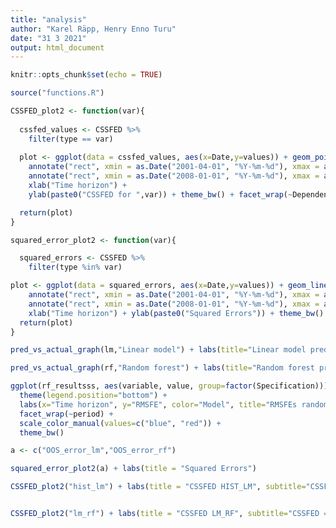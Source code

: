 ```yaml
---
title: "analysis"
author: "Karel Räpp, Henry Enno Turu"
date: "31 3 2021"
output: html_document
---
```


```r
knitr::opts_chunk$set(echo = TRUE)

source("functions.R")
```

```r
CSSFED_plot2 <- function(var){
  
  cssfed_values <- CSSFED %>%
    filter(type == var)
  
  plot <- ggplot(data = cssfed_values, aes(x=Date,y=values)) + geom_point(colour='red') + 
    annotate("rect", xmin = as.Date("2001-04-01", "%Y-%m-%d"), xmax = as.Date("2001-10-01",  "%Y-%m-%d"), ymin = -Inf, ymax = Inf,alpha = 0.4, fill = "grey")+
    annotate("rect", xmin = as.Date("2008-01-01", "%Y-%m-%d"), xmax = as.Date("2009-04-01",  "%Y-%m-%d"), ymin = -Inf, ymax = Inf,alpha = 0.4, fill = "grey")+
    xlab("Time horizon") +
    ylab(paste0("CSSFED for ",var)) + theme_bw() + facet_wrap(~Dependent) 

  return(plot)
}


```


```r
squared_error_plot2 <- function(var){

  squared_errors <- CSSFED %>%
    filter(type %in% var)

plot <- ggplot(data = squared_errors, aes(x=Date,y=values)) + geom_line(aes(color=factor(type))) + 
    annotate("rect", xmin = as.Date("2001-04-01", "%Y-%m-%d"), xmax = as.Date("2001-10-01",  "%Y-%m-%d"), ymin = -Inf, ymax = Inf,alpha = 0.4, fill = "grey")+
    annotate("rect", xmin = as.Date("2008-01-01", "%Y-%m-%d"), xmax = as.Date("2009-04-01",  "%Y-%m-%d"), ymin = -Inf, ymax = Inf,alpha = 0.4, fill = "grey")+
    xlab("Time horizon") + ylab(paste0("Squared Errors")) + theme_bw() + facet_wrap(~Dependent)
  return(plot)
}
```

```r

pred_vs_actual_graph(lm,"Linear model") + labs(title="Linear model predicted vs actual")


```


```r

pred_vs_actual_graph(rf,"Random forest") + labs(title="Random forest predicted vs actual")

```


```r
ggplot(rf_resultsss, aes(variable, value, group=factor(Specification))) + geom_line(aes(color=factor(Specification))) +
  theme(legend.position="bottom") +
  labs(x="Time horizon", y="RMSFE", color="Model", title="RMSFEs random forest vs linear model") + 
  facet_wrap(~period) +
  scale_color_manual(values=c("blue", "red")) +
  theme_bw()
```


```r
a <- c("OOS_error_lm","OOS_error_rf")

squared_error_plot2(a) + labs(title = "Squared Errors")
```


```r


CSSFED_plot2("hist_lm") + labs(title = "CSSFED HIST_LM", subtitle="CSSFED = Historical mean model - Linear model")


CSSFED_plot2("lm_rf") + labs(title = "CSSFED LM_RF", subtitle="CSSFED = Linear model - Random forest")

```

